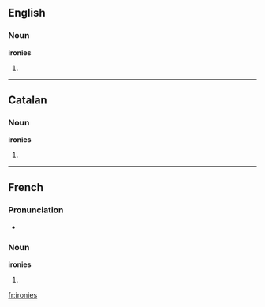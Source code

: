 ==English==

===Noun===
'''ironies'''

# {{plural of|irony}}

----

==Catalan==

===Noun===
'''ironies''' {{f}}

# {{plural of|ironia|lang=Catalan}}

----

==French==

===Pronunciation===
* {{IPA|/i.ʁɔ.ni/|lang=fr}}

===Noun===
'''ironies''' {{f}}

# {{plural of|ironie|lang=French}}

[[fr:ironies]]